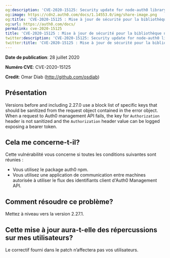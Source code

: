 ```yaml
---
og:description: 'CVE-2020-15125: Security update for node-auth0 library'
og:image: https://cdn2.auth0.com/docs/1.14553.0/img/share-image.png
og:title: 'CVE-2020-15125 : Mise à jour de sécurité pour la bibliothèque node-auth0'
og:url: https://auth0.com/docs/
permalink: cve-2020-15125
title: 'CVE-2020-15125 : Mise à jour de sécurité pour la bibliothèque node-auth0'
twitter:description: 'CVE-2020-15125: Security update for node-auth0 library'
twitter:title: 'CVE-2020-15125 : Mise à jour de sécurité pour la bibliothèque node-auth0'
---
```


**Date de publication**: 28 juillet 2020

**Numéro CVE**: CVE-2020-15125

**Credit**: Omar Diab (http://github.com/osdiab)

## Présentation

Versions before and including 2.27.0 use a block list of specific keys that should be sanitized from the request object contained in the error object. When a request to Auth0 <Tooltip tip="Management API: A product to allow customers to perform administrative tasks." cta="View Glossary" href="/docs/glossary?term=management+API">management API</Tooltip> fails, the key for `Authorization` header is not sanitized and the `Authorization` header value can be logged exposing a bearer token.

## Cela me concerne-t-il?

Cette vulnérabilité vous concerne si toutes les conditions suivantes sont réunies :

* Vous utilisez le package auth0 npm.
* Vous utilisez une application de communication entre machines autorisée à utiliser le flux des identifiants client d'Auth0 Management API.

## Comment résoudre ce problème?

Mettez à niveau vers la version 2.27.1.

## Cette mise à jour aura-t-elle des répercussions sur mes utilisateurs?

Le correctif fourni dans le patch n’affectera pas vos utilisateurs.